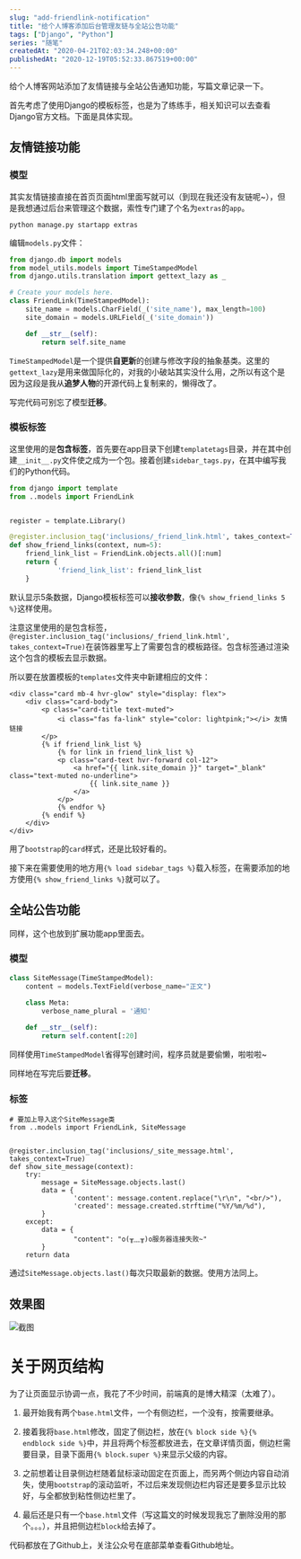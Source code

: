 ```yaml
---
slug: "add-friendlink-notification"
title: "给个人博客添加后台管理友链与全站公告功能"
tags: ["Django", "Python"]
series: "随笔"
createdAt: "2020-04-21T02:03:34.248+00:00"
publishedAt: "2020-12-19T05:52:33.867519+00:00"
---
```


给个人博客网站添加了友情链接与全站公告通知功能，写篇文章记录一下。

首先考虑了使用Django的模板标签，也是为了练练手，相关知识可以去查看Django官方文档。下面是具体实现。

## 友情链接功能

### 模型

其实友情链接直接在首页页面html里面写就可以（到现在我还没有友链呢~），但是我想通过后台来管理这个数据，索性专门建了个名为`extras`的`app`。

```
python manage.py startapp extras
```

编辑`models.py`文件：

```python
from django.db import models
from model_utils.models import TimeStampedModel
from django.utils.translation import gettext_lazy as _

# Create your models here.
class FriendLink(TimeStampedModel):
    site_name = models.CharField(_('site_name'), max_length=100)
    site_domain = models.URLField(_('site_domain'))

    def __str__(self):
        return self.site_name
```

`TimeStampedModel`是一个提供**自更新**的创建与修改字段的抽象基类。这里的`gettext_lazy`是用来做国际化的，对我的小破站其实没什么用，之所以有这个是因为这段是我从**追梦人物**的开源代码上复制来的，懒得改了。

写完代码可别忘了模型**迁移**。

### 模板标签

这里使用的是**包含标签**，首先要在app目录下创建`templatetags`目录，并在其中创建`__init__.py`文件使之成为一个包。接着创建`sidebar_tags.py`，在其中编写我们的Python代码。

```python
from django import template
from ..models import FriendLink


register = template.Library()

@register.inclusion_tag('inclusions/_friend_link.html', takes_context=True)
def show_friend_links(context, num=5):
    friend_link_list = FriendLink.objects.all()[:num]
    return {
            'friend_link_list': friend_link_list
    }
```

默认显示5条数据，Django模板标签可以**接收参数**，像`{% show_friend_links 5 %}`这样使用。

注意这里使用的是包含标签，`@register.inclusion_tag('inclusions/_friend_link.html', takes_context=True)`在装饰器里写上了需要包含的模板路径。包含标签通过渲染这个包含的模板去显示数据。

所以要在放置模板的`templates`文件夹中新建相应的文件：

```
<div class="card mb-4 hvr-glow" style="display: flex">
    <div class="card-body">
        <p class="card-title text-muted">
            <i class="fas fa-link" style="color: lightpink;"></i> 友情链接
        </p>
        {% if friend_link_list %}
            {% for link in friend_link_list %}
            <p class="card-text hvr-forward col-12">
                <a href="{{ link.site_domain }}" target="_blank" class="text-muted no-underline">
                    {{ link.site_name }}
                </a>
            </p>
            {% endfor %}
        {% endif %}
    </div>
</div>
```
用了`bootstrap`的`card`样式，还是比较好看的。

接下来在需要使用的地方用`{% load sidebar_tags %}`载入标签，在需要添加的地方使用`{% show_friend_links %}`就可以了。

## 全站公告功能

同样，这个也放到扩展功能app里面去。

### 模型

```python
class SiteMessage(TimeStampedModel):
    content = models.TextField(verbose_name="正文")
    
    class Meta:
        verbose_name_plural = '通知'

    def __str__(self):
        return self.content[:20]
```

同样使用`TimeStampedModel`省得写创建时间，程序员就是要偷懒，啦啦啦~

同样地在写完后要**迁移**。

### 标签

```
# 要加上导入这个SiteMessage类
from ..models import FriendLink, SiteMessage


@register.inclusion_tag('inclusions/_site_message.html', takes_context=True)
def show_site_message(context):
    try:
        message = SiteMessage.objects.last()
        data = {
                'content': message.content.replace("\r\n", "<br/>"),
                'created': message.created.strftime("%Y/%m/%d"),
        }
    except:
        data = {
                "content": "o(╥﹏╥)o服务器连接失败~"
        }
    return data
```
通过`SiteMessage.objects.last()`每次只取最新的数据。使用方法同上。

## 效果图

![截图](https://i.loli.net/2019/12/29/Aflm5Dh6VZykFxs.png)

# 关于网页结构

为了让页面显示协调一点，我花了不少时间，前端真的是博大精深（太难了）。

1. 最开始我有两个`base.html`文件，一个有侧边栏，一个没有，按需要继承。

2. 接着我将`base.html`修改，固定了侧边栏，放在`{% block side %}{% endblock side %}`中，并且将两个标签都放进去，在文章详情页面，侧边栏需要目录，目录下面用`{% block.super %}`来显示父级的内容。

3. 之前想着让目录侧边栏随着鼠标滚动固定在页面上，而另两个侧边内容自动消失，使用`bootstrap`的滚动监听，不过后来发现侧边栏内容还是要多显示比较好，与全都放到粘性侧边栏里了。

4. 最后还是只有一个`base.html`文件（写这篇文的时候发现我忘了删除没用的那个。。。），并且把侧边栏`block`给去掉了。

代码都放在了Github上，关注公众号在底部菜单查看Github地址。

